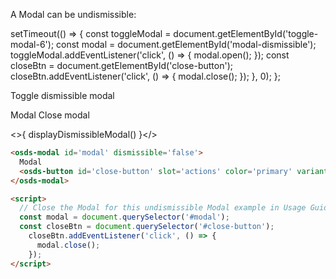 A Modal can be undismissible:

  setTimeout(() => {
    const toggleModal = document.getElementById('toggle-modal-6');
    const modal = document.getElementById('modal-dismissible');
    toggleModal.addEventListener('click', () => {
      modal.open();
    });
    const closeBtn = document.getElementById('close-button');
    closeBtn.addEventListener('click', () => {
          modal.close();
        });
  }, 0);
};

<osds-button id="toggle-modal-6" color='primary' inline>Toggle dismissible modal</osds-button>

<osds-modal id="modal-dismissible" masked dismissible='false'>
  Modal
  <osds-button slot='actions' color='primary' variant='stroked' id='close-button'>Close modal</osds-button>
</osds-modal>

<>{ displayDismissibleModal() }</>

```html
<osds-modal id='modal' dismissible='false'>
  Modal
  <osds-button id='close-button' slot='actions' color='primary' variant='stroked'>Close modal</osds-button>
</osds-modal>

<script>
  // Close the Modal for this undismissible Modal example in Usage Guidelines
  const modal = document.querySelector('#modal');
  const closeBtn = document.querySelector('#close-button');
    closeBtn.addEventListener('click', () => {
      modal.close();
    });
</script>
```
